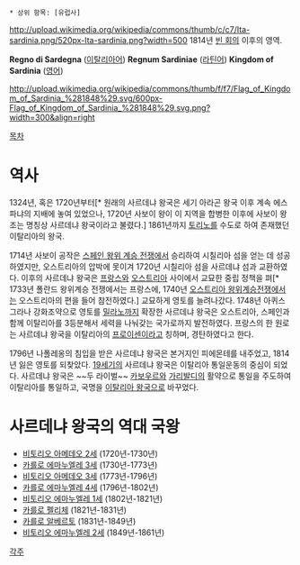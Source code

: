 * 상위 항목: [유럽사]

http://upload.wikimedia.org/wikipedia/commons/thumb/c/c7/Ita-sardinia.png/520px-Ita-sardinia.png?width=500
1814년 [[빈 회의]] 이후의 영역. 

'''Regno di Sardegna''' ([[이탈리아어]])
'''Regnum Sardiniae''' ([[라틴어]])
'''Kingdom of Sardinia''' ([[영어]])

http://upload.wikimedia.org/wikipedia/commons/thumb/f/f7/Flag_of_Kingdom_of_Sardinia_%281848%29.svg/600px-Flag_of_Kingdom_of_Sardinia_%281848%29.svg.png?width=300&align=right

[[목차]]
= 역사 =
1324년, 혹은 1720년부터[* 원래의 사르데냐 왕국은 세기 아라곤 왕국 이후 계속 에스파냐의 지배에 놓여 있었으나, 1720년 사보이 왕이 이 지역을 합병한 이후에 사보이 왕조는 명칭상 사르데냐 왕국이라고 불렸다.] 1861년까지 [[토리노]]를 수도로 하여 존재했던 이탈리아의 왕국.

1714년 사보이 공작은 [[스페인 왕위 계승 전쟁]]에서 승리하여 시칠리아 섬을 얻는 데 성공하였지만, 오스트리아의 압박에 못이겨 1720년 시칠리아 섬을 사르데냐 섬과 교환하였다. 이후의 사르데냐 왕국은 [[프랑스]]와 [[오스트리아]] 사이에서 교묘한 중립 정책을 펴[* 1733년 폴란드 왕위계승 전쟁에서는 프랑스에, 1740년 [[오스트리아 왕위계승전쟁]]에서는 오스트리아의 편을 들어 참전하였다.] 교묘하게 영토를 늘려나갔다. 1748년 아퀴스그라나 강화조약으로 영토를 [[밀라노]]까지 확장한 사르데냐 왕국은 오스트리아, 스페인과 함께 이탈리아를 3등분해서 세력을 나눠갖는 국가로까지 발전하였다. 프랑스의 한 원로는 사르데냐 왕국을 이탈리아의 [[프로이센]]이라고 칭하며, 경탄하였다고 한다. 

1796년 나폴레옹의 침입을 받은 사르데냐 왕국은 본거지인 피에몬테를 내주었고,  1814년 잃은 영토를 되찾았다. [[19세기]]의 사르데냐 왕국은 이탈리아 통일운동의 중심이 되었다. 사르데냐 왕국은 ~~두 라이벌~~ [[카보우르]]와 [[가리발디]]의 활약으로 통일을 주도하여 이탈리아를 통일하고, 국명을 [[이탈리아 왕국]]으로 바꾸었다.

= 사르데냐 왕국의 역대 국왕 = 
 
* [[비토리오 아메데오 2세]] (1720년-1730년) 
* [[카를로 에마누엘레 3세]] (1730년-1773년) 
* [[비토리오 아메데오 3세]] (1773년-1796년) 
* [[카를로 에마누엘레 4세]] (1796년-1802년) 
* [[비토리오 에마누엘레 1세]] (1802년-1821년) 
* [[카를로 펠리체]] (1821년-1831년)
* [[카를로 알베르토]] (1831년-1849년) 
* [[비토리오 에마누엘레 2세]] (1849년-1861년)

[[각주]]
